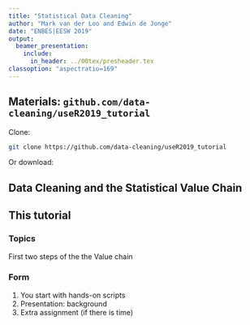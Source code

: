 ```yaml
---
title: "Statistical Data Cleaning"
author: "Mark van der Loo and Edwin de Jonge"
date: "ENBES|EESW 2019"
output: 
  beamer_presentation:
    include:
      in_header: ../00tex/presheader.tex
classoption: "aspectratio=169"
---
```


## Materials: `github.com/data-cleaning/useR2019_tutorial`

Clone:
```bash
git clone https://github.com/data-cleaning/useR2019_tutorial
```
Or download:
\begin{picture}(0,0)
\put(200,-75){\includegraphics[height=35mm]{fig/github.png}}
\end{picture}


## Data Cleaning and the Statistical Value Chain

\begin{center}
\includegraphics[]{fig/valuechain.pdf}
\end{center}


## This tutorial


### Topics

First two steps of the the Value chain

### Form

1. You start with hands-on scripts
2. Presentation: background
3. Extra assignment (if there is time)


